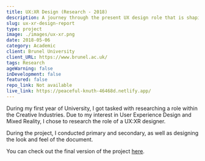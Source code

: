 ```yaml
---
title: UX:XR Design (Research - 2018)
description: A journey through the present UX design role that is shaping one of the most innovative cutting-edge technologies industries.
slug: ux-xr-design-report
type: project
image: ./images/ux-xr.png
date: 2018-05-06
category: Academic
client: Brunel University
client_URL: https://www.brunel.ac.uk/
tags: Research
ageWarning: false 
inDevelopment: false
featured: false
repo_link: Not available
live_link: https://peaceful-knuth-46468d.netlify.app/
---
```


During my first year of University, I got tasked with researching a role within the Creative Industries. Due to my interest in User Experience Design and Mixed Reality, I chose to research the role of a UX:XR designer.

During the project, I conducted primary and secondary, as well as designing the look and feel of the document.

You can check out the final version of the project [here](https://drive.google.com/file/d/1Wok5DPiUtg-tYkrpQKT4avGGmmhbzeiD/view?usp=sharing).





